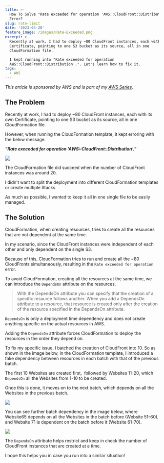 ```yaml
---
title: >-
  How To Solve "Rate exceeded for operation 'AWS::CloudFront::Distribution'."
  Error?
slug: rate-limit
date: '2023-04-20'
feature_image: /images/Rate-Exceeded.png
excerpt: >-
  Recently at work, I had to deploy ~80 CloudFront instances, each with its own
  Certificate, pointing to one S3 bucket as its source, all in one
  CloudFormation file.

  I kept running into "Rate exceeded for operation
  AWS::CloudFront::Distribution'.". Let's learn how to fix it.
tags:
  - AWS
---
```

_This article is sponsored by AWS and is part of my [AWS Series](/tag/aws/)._

## The Problem

Recently at work, I had to deploy ~80 CloudFront instances, each with its own Certificate, pointing to one S3 bucket as its source, all in one CloudFormation file.

However, when running the CloudFormation template, it kept erroring with the below message.

_**"Rate exceeded for operation 'AWS::CloudFront::Distribution'."**_

![](/images/image-2.png)

The CloudFormation file did succeed when the number of CloudFront instances was around 20.

I didn't want to split the deployment into different CloudFormation templates or create multiple Stacks.

As much as possible, I wanted to keep it all in one single file to be easily managed.

## The Solution

CloudFormation, when creating resources, tries to create all the resources that are not dependent at the same time.

In my scenario, since the CloudFront instances were independent of each other and only dependent on the single S3.

Because of this, CloudFormation tries to run and create all the ~80 CloudFronts simultaneously, resulting in the `Rate exceeded for operation` error.

To avoid CloudFormation, creating all the resources at the same time, we can introduce the `DependsOn` attribute on the resources.

> With the DependsOn attribute you can specify that the creation of a specific resource follows another. When you add a DependsOn attribute to a resource, that resource is created only after the creation of the resource specified in the DependsOn attribute.

`DependsOn` is only a deployment time dependency and does not create anything specific on the actual resources in AWS.

Adding the `DependsOn` attribute forces CloudFormation to deploy the resources in the order they depend on.

To fix my specific issue, I batched the creation of CloudFront into 10. So as shown in the image below, in the CloudFormation template, I introduced a fake dependency between resources in each batch with that of the previous batch.

The first 10 Websites are created first,  followed by Websites 11-20, which `DependsOn` all the Websites from 1-10 to be created.

Once this is done, it moves on to the next batch, which depends on all the Websites in the previous batch.

![](/images/image-8.png)

You can see further batch dependency in the image below, where Website65 depends on all the Websites in the batch before (Website 51-60), and Website 71 is dependent on the batch before it (Website 61-70).

![](/images/image-6.png)

The `DependsOn` attribute helps restrict and keep in check the number of CloudFront instances that are created at a time.

I hope this helps you in case you run into a similar situation!
